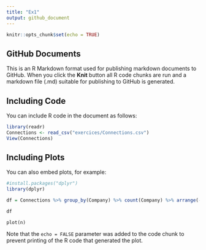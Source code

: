 ```yaml
---
title: "Ex1"
output: github_document
---
```


```r
knitr::opts_chunk$set(echo = TRUE)
```

## GitHub Documents

This is an R Markdown format used for publishing markdown documents to GitHub. When you click the **Knit** button all R code chunks are run and a markdown file (.md) suitable for publishing to GitHub is generated.

## Including Code

You can include R code in the document as follows:

```r
library(readr)
Connections <- read_csv("exercices/Connections.csv")
View(Connections)

```

## Including Plots

You can also embed plots, for example:

```r
#install.packages("dplyr")
library(dplyr)

df = Connections %>% group_by(Company) %>% count(Company) %>% arrange(-n)

df
```

```
plot(n)
```

Note that the `echo = FALSE` parameter was added to the code chunk to prevent printing of the R code that generated the plot.
